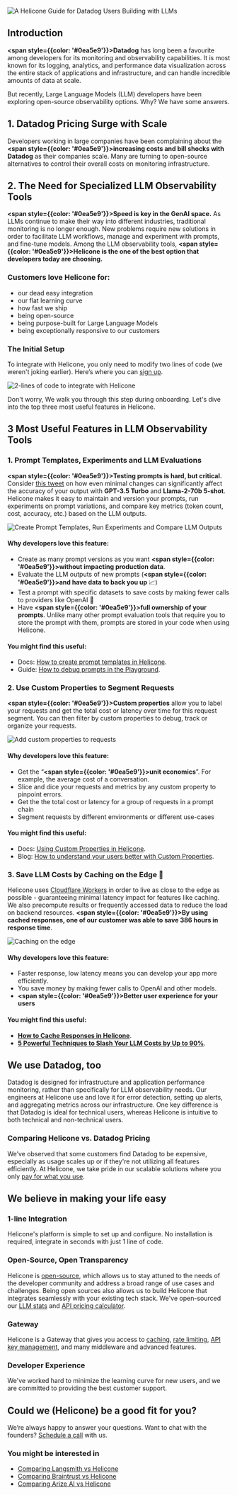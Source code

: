 ![A Helicone Guide for Datadog Users Building with LLMs](/static/blog/datadog/title.webp)

## Introduction

**<span style={{color: '#0ea5e9'}}>Datadog</span>** has long been a favourite among developers for its monitoring and observability capabilities. It is most known for its logging, analytics, and performance data visualization across the entire stack of applications and infrastructure, and can handle incredible amounts of data at scale.

But recently, Large Language Models (LLM) developers have been exploring open-source observability options. Why? We have some answers.

## 1. Datadog Pricing Surge with Scale

Developers working in large companies have been complaining about the **<span style={{color: '#0ea5e9'}}>increasing costs and bill shocks with Datadog</span>** as their companies scale. Many are turning to open-source alternatives to control their overall costs on monitoring infrastructure.

## 2. The Need for Specialized LLM Observability Tools

**<span style={{color: '#0ea5e9'}}>Speed is key in the GenAI space.</span>** As LLMs continue to make their way into different industries, traditional monitoring is no longer enough. New problems require new solutions in order to facilitate LLM workflows, manage and experiment with prompts, and fine-tune models. Among the LLM observability tools, **<span style={{color: '#0ea5e9'}}>Helicone is the one of the best option that developers today are choosing. </span>**

### Customers love Helicone for:

- our dead easy integration
- our flat learning curve
- how fast we ship
- being open-source
- being purpose-built for Large Language Models
- being exceptionally responsive to our customers

### The Initial Setup

To integrate with Helicone, you only need to modify two lines of code (we weren't joking earlier). Here’s where you can <a href="https://us.helicone.ai/signup" target="_blank" rel="noopener">sign up</a>.

![2-lines of code to integrate with Helicone](/static/blog/datadog/code.webp)

Don't worry, We walk you through this step during onboarding. Let's dive into the top three most useful features in Helicone.

## 3 Most Useful Features in LLM Observability Tools

### 1. Prompt Templates, Experiments and LLM Evaluations

**<span style={{color: '#0ea5e9'}}>Testing prompts is hard, but critical.</span>** Consider <a href="https://x.com/melaniesclar/status/1745557109419458695" rel="noopener nofollow" target="_blank">this tweet</a> on how even minimal changes can significantly affect the accuracy of your output with **GPT-3.5 Turbo** and **Llama-2-70b 5-shot**. Helicone makes it easy to maintain and version your prompts, run experiments on prompt variations, and compare key metrics (token count, cost, accuracy, etc.) based on the LLM outputs.

![Create Prompt Templates, Run Experiments and Compare LLM Outputs](/static/blog/datadog/prompt_template.webp)

#### Why developers love this feature:

- Create as many prompt versions as you want **<span style={{color: '#0ea5e9'}}>without impacting production data</span>**.
- Evaluate the LLM outputs of new prompts (**<span style={{color: '#0ea5e9'}}>and have data to back you up</span>** 📈)
- Test a prompt with specific datasets to save costs by making fewer calls to providers like OpenAI 🤑
- Have **<span style={{color: '#0ea5e9'}}>full ownership of your prompts</span>**. Unlike many other prompt evaluation tools that require you to store the prompt with them, prompts are stored in your code when using Helicone.

#### You might find this useful:

- Docs: <a href="https://docs.helicone.ai/features/prompts" target="_blank" rel="noopener">How to create prompt templates in Helicone</a>.
- Guide: <a href="https://docs.helicone.ai/use-cases/debugging" target="_blank" rel="noopener">How to debug prompts in the Playground</a>.

### 2. Use Custom Properties to Segment Requests

**<span style={{color: '#0ea5e9'}}>Custom properties</span>** allow you to label your requests and get the total cost or latency over time for this request segment. You can then filter by custom properties to debug, track or organize your requests.

![Add custom properties to requests](/static/blog/datadog/request.webp)

#### Why developers love this feature:

- Get the “**<span style={{color: '#0ea5e9'}}>unit economics</span>**”. For example, the average cost of a conversation.
- Slice and dice your requests and metrics by any custom property to pinpoint errors.
- Get the the total cost or latency for a group of requests in a prompt chain
- Segment requests by different environments or different use-cases

#### You might find this useful:

- Docs: <a href="https://docs.helicone.ai/features/advanced-usage/custom-properties" target="_blank" rel="noopener">Using Custom Properties in Helicone</a>.
- Blog: <a href="https://www.helicone.ai/blog/custom-properties" target="_blank" rel="noopener">How to understand your users better with Custom Properties</a>.

### 3. Save LLM Costs by Caching on the Edge 🧗

Helicone uses <a href="https://www.cloudflare.com/network/" target="_blank" rel="noopener">Cloudflare Workers</a> in order to live as close to the edge as possible - guaranteeing minimal latency impact for features like caching. We also precompute results or frequently accessed data to reduce the load on backend resources.
**<span style={{color: '#0ea5e9'}}>By using cached responses, one of our customer was able to save 386 hours in response time</span>**.

![Caching on the edge](/static/blog/datadog/caching.webp)

#### Why developers love this feature:

- Faster response, low latency means you can develop your app more efficiently.
- You save money by making fewer calls to OpenAI and other models.
- **<span style={{color: '#0ea5e9'}}>Better user experience for your users</span>**

#### You might find this useful:

- **<a href="https://docs.helicone.ai/features/advanced-usage/caching" target="_blank" rel="noopener">How to Cache Responses in Helicone</a>**.
- **<a href="https://www.helicone.ai/blog/slash-llm-cost" target="_blank" rel="noopener">5 Powerful Techniques to Slash Your LLM Costs by Up to 90%</a>**.

## We use Datadog, too

Datadog is designed for infrastructure and application performance monitoring, rather than specifically for LLM observability needs. Our engineers at Helicone use and love it for error detection, setting up alerts, and aggregating metrics across our infrastructure. One key difference is that Datadog is ideal for technical users, whereas Helicone is intuitive to both technical and non-technical users.

### Comparing Helicone vs. Datadog Pricing

We’ve observed that some customers find Datadog to be expensive, especially as usage scales up or if they're not utilizing all features efficiently. At Helicone, we take pride in our scalable solutions where you only <a href="https://www.helicone.ai/pricing" target="_blank" rel="noopener">pay for what you use</a>.

## We believe in making your life easy

### 1-line Integration

Helicone's platform is simple to set up and configure. No installation is required, integrate in seconds with just 1 line of code.

### Open-Source, Open Transparency

Helicone is <a href="https://github.com/helicone/helicone" target="_blank" rel="noopener">open-source</a>, which allows us to stay attuned to the needs of the developer community and address a broad range of use cases and challenges. Being open sources also allows us to build Helicone that integrates seamlessly with your existing tech stack. We've open-sourced our <a href="https://www.helicone.ai/open-stats" target="_blank" rel="noopener">LLM stats</a> and <a href="https://www.helicone.ai/llm-cost" target="_blank" rel="noopener">API pricing calculator</a>.

### Gateway

Helicone is a Gateway that gives you access to <a href="https://docs.helicone.ai/features/advanced-usage/caching" target="_blank" rel="noopener">caching</a>, <a href="https://docs.helicone.ai/features/advanced-usage/custom-rate-limits" target="_blank" rel="noopener">rate limiting</a>, <a href="https://docs.helicone.ai/features/advanced-usage/vault" target="_blank" rel="noopener">API key management</a>, and many middleware and advanced features.

### Developer Experience

We've worked hard to minimize the learning curve for new users, and we are committed to providing the best customer support.

## Could we (Helicone) be a good fit for you?

We’re always happy to answer your questions. Want to chat with the founders? <a href="https://www.helicone.ai/contact" target="_blank" rel="noopener">Schedule a call</a> with us.

### You might be interested in

- <a href="/blog/langsmith-alternatives" rel="noopener" target="_blank">
    Comparing Langsmith vs Helicone
  </a>
- <a href="/blog/braintrust-alternatives" rel="noopener" target="_blank">
    Comparing Braintrust vs Helicone
  </a>
- <a href="/blog/best-arize-alternatives" rel="noopener" target="_blank">
    Comparing Arize AI vs Helicone
  </a>

<Questions />
